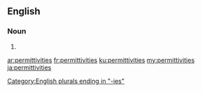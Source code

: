 ==English==

===Noun===
{{head|en|plural}}

# {{plural of|permittivity|lang=en}}

[[Category:English plurals ending in "-ies"]]

[[ar:permittivities]]
[[fr:permittivities]]
[[ku:permittivities]]
[[my:permittivities]]
[[ja:permittivities]]